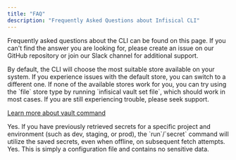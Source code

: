 ---
title: "FAQ"
description: "Frequently Asked Questions about Infisical CLI"
---

Frequently asked questions about the CLI can be found on this page. 
If you can't find the answer you are looking for, please create an issue on our GitHub repository or join our Slack channel for additional support.

<Accordion title="I'm getting a Keyring related error message when trying to login" defaultOpen="true">
By default, the CLI will choose the most suitable store available on your system. 
If you experience issues with the default store, you can switch to a different one. 
If none of the available stores work for you, you can try using the `file` store type by running `infisical vault set file`, which should work in most cases. 
If you are still experiencing trouble, please seek support. 

[Learn more about vault command](./commands/vault)
</Accordion>

<Accordion title="Can I fetch secrets with Infisical if I am offline?">
Yes. If you have previously retrieved secrets for a specific project and environment (such as dev, staging, or prod), the  `run`/`secret` command will utilize the saved secrets, even when offline, on subsequent fetch attempts.

</Accordion>

<Accordion title="Can I upload the .infisical.json file that was generated?">
Yes. This is simply a configuration file and contains no sensitive data.
</Accordion>
